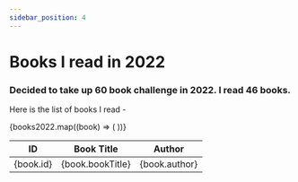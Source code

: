 ```yaml
---
sidebar_position: 4
---
```



# Books I read in 2022

### Decided to take up 60 book challenge in 2022. I read 46 books.

Here is the list of books I read -

<table>
  <thead>
    <tr>
      <th>ID</th>
      <th>Book Title</th>
      <th>Author</th>
    </tr>
  </thead>
  <tbody>
    {books2022.map((book) => (
      <tr key={book.id}>
        <td>{book.id}</td>
        <td>{book.bookTitle}</td>
        <td>{book.author}</td>
      </tr>
    ))}
  </tbody>
</table>
